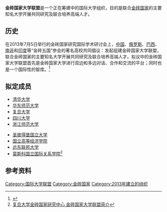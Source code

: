 '''金砖国家大学联盟'''是一个正在筹建中的国际大学组织，目的是联合[[金砖国家|金砖国家]]的主要知名大学开展共同研究及联合培养高端人才。

== 历史 ==

在2013年7月5日举行的金砖国家研究国际学术研讨会上，[[中国|中国]]、[[俄罗斯|俄罗斯]]、[[巴西|巴西]]、[[南非|南非]]和[[印度|印度]]等“金砖五国”参会的著名高校共同倡议：发起组建金砖国家大学联盟，联合金砖国家的主要知名大学开展共同研究及联合培养高端人才。拟议中的金砖国家大学联盟首先是金砖国家大学进行双边和多边对话、合作和交流的平台；同时也是一个国际性的智库。<ref>{{Cite web |url=http://edu.people.com.cn/n/2013/0705/c1006-22098171.html |title=人民网 中俄高校在沪倡议发起成立金砖国家大学联盟 |access-date=2013-07-27 |archive-url=https://web.archive.org/web/20160304083233/http://edu.people.com.cn/n/2013/0705/c1006-22098171.html |archive-date=2016-03-04 |dead-url=yes }}</ref>

== 拟定成员 ==
'''{{CHN}}'''
*[[清华大学|清华大学]]
*[[华东师范大学|华东师范大学]]
*[[复旦大学|复旦大学]]
*[[四川大学|四川大学]]
*[[浙江师范大学|浙江师范大学]]

'''{{RUS}}'''
*[[圣彼得堡国立大学|圣彼得堡国立大学]]
*[[国立高等经济学院|国立高等经济学院]]
*[[远东联邦大学|远东联邦大学]]
*[[莫斯科国立国际关系学院|莫斯科国立国际关系学院]]<ref>[http://www.brics.fudan.edu.cn/2013/04/02/%E9%87%91%E7%A0%96%E5%9B%BD%E5%AE%B6%E5%A4%A7%E5%AD%A6%E8%81%94%E7%9B%9F%E7%AE%80%E4%BB%8B/ 复旦大学金砖国家研究中心 金砖国家大学联盟简介]{{dead link|date=2018年4月 |bot=InternetArchiveBot |fix-attempted=yes }}</ref>

== 参考资料 ==
<references/>
{{BRICS_summits}}
{{金砖国家大学联盟}}
[[Category:国际大学联盟|Category:国际大学联盟]]
[[Category:金砖国家|Category:金砖国家]]
[[Category:2013年建立的组织|Category:2013年建立的组织]]